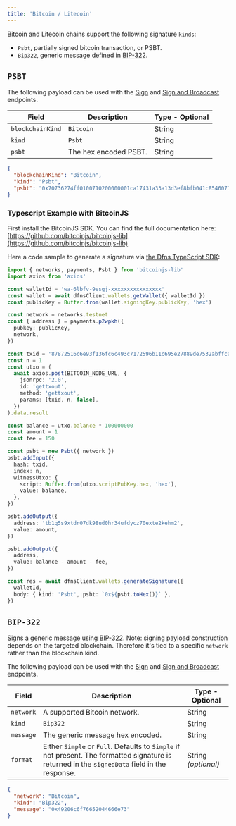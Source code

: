 ```yaml
---
title: 'Bitcoin / Litecoin'
---
```


Bitcoin and Litecoin chains support the following signature `kinds`:

* `Psbt`, partially signed bitcoin transaction, or PSBT.
* `Bip322`, generic message defined in [BIP-322](https://github.com/bitcoin/bips/blob/master/bip-0322.mediawiki).

## `PSBT`

The following payload can be used with the
[Sign](/api-reference/keys/generate-signature) and
[Sign and Broadcast](/api-reference/wallets/sign-and-broadcast-transaction) endpoints.


| Field            | Description           | Type - Optional |
| ---------------- | --------------------- | --------------- |
| `blockchainKind` | `Bitcoin`             | String          |
| `kind`           | `Psbt`                | String          |
| `psbt`           | The hex encoded PSBT. | String          |

```json
{
  "blockchainKind": "Bitcoin",
  "kind": "Psbt",
  "psbt": "0x70736274ff0100710200000001ca17431a33a13d3ef8bfb041c8546071f9d3a609abe3c91efbed83265e1426730100000000ffffffff02e803000000000000160014a40a65b46ff36c53f1afb8e35e25a4c0bcfc9979d6d1150000000000160014237ad8ba2ffd992f6ebc7ab388e77f00fc87d1c9000000000001011f54d6150000000000160014237ad8ba2ffd992f6ebc7ab388e77f00fc87d1c9000000"
}
```

### Typescript Example with BitcoinJS <a href="#typescript-example" id="typescript-example"></a>

First install the BitcoinJS SDK. You can find the full documentation here: [https://github.com/bitcoinjs/bitcoinjs-lib](https://github.com/bitcoinjs/bitcoinjs-lib)

Here a code sample to generate a signature via [the Dfns TypeScript SDK](https://github.com/dfns/dfns-sdk-ts):

```typescript
import { networks, payments, Psbt } from 'bitcoinjs-lib'
import axios from 'axios'

const walletId = 'wa-6lbfv-9esgj-xxxxxxxxxxxxxxxx'
const wallet = await dfnsClient.wallets.getWallet({ walletId })
const publicKey = Buffer.from(wallet.signingKey.publicKey, 'hex')

const network = networks.testnet
const { address } = payments.p2wpkh({
  pubkey: publicKey,
  network,
})

const txid = '87872516c6e93f136fc6c493c7172596b11c695e27889de7532abffcac2a4b5e'
const n = 1
const utxo = (
  await axios.post(BITCOIN_NODE_URL, {
    jsonrpc: '2.0',
    id: 'gettxout',
    method: 'gettxout',
    params: [txid, n, false],
  })
).data.result

const balance = utxo.balance * 100000000
const amount = 1
const fee = 150

const psbt = new Psbt({ network })
psbt.addInput({
  hash: txid,
  index: n,
  witnessUtxo: {
    script: Buffer.from(utxo.scriptPubKey.hex, 'hex'),
    value: balance,
  },
})

psbt.addOutput({
  address: 'tb1q5s9xtdr07dk98ud0hr34ufdycz70exte2kehm2',
  value: amount,
})

psbt.addOutput({
  address,
  value: balance - amount - fee,
})

const res = await dfnsClient.wallets.generateSignature({
  walletId,
  body: { kind: 'Psbt', psbt: `0x${psbt.toHex()}` },
})
```

## `BIP-322`

Signs a generic message using [BIP-322](https://github.com/bitcoin/bips/blob/master/bip-0322.mediawiki). Note: signing payload construction depends on the targeted blockchain. Therefore it's tied to a specific `network` rather than the blockchain kind.

The following payload can be used with the
[Sign](/api-reference/keys/generate-signature) and
[Sign and Broadcast](/api-reference/wallets/sign-and-broadcast-transaction) endpoints.



| Field     | Description                                                                                                                                    | Type - Optional     |
| --------- | ---------------------------------------------------------------------------------------------------------------------------------------------- | ------------------- |
| `network` | A supported Bitcoin network.                                                                                                                   | String              |
| `kind`    | `Bip322`                                                                                                                                       | String              |
| `message` | The generic message hex encoded.                                                                                                               | String              |
| `format`  | Either `Simple` or `Full`. Defaults to `Simple` if not present. The formatted signature is returned in the `signedData` field in the response. | String _(optional)_ |

```json
{
  "network": "Bitcoin",
  "kind": "Bip322",
  "message": "0x49206c6f76652044666e73"
}
```
